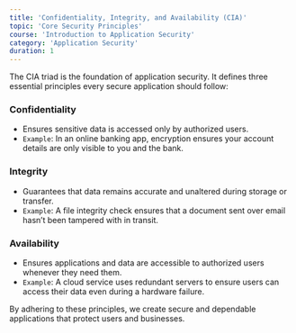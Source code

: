 ```yaml
---
title: 'Confidentiality, Integrity, and Availability (CIA)'
topic: 'Core Security Principles'
course: 'Introduction to Application Security'
category: 'Application Security'
duration: 1
---
```


<CourseVideo
  title="Confidentiality, Integrity, and Availability (CIA)"
  src="https://www.youtube.com/embed/TeNmPlABhug"
/>

The CIA triad is the foundation of application security. It defines three essential principles every secure application should follow:

### Confidentiality

- Ensures sensitive data is accessed only by authorized users.
- `Example`: In an online banking app, encryption ensures your account details are only visible to you and the bank.

### Integrity

- Guarantees that data remains accurate and unaltered during storage or transfer.
- `Example`: A file integrity check ensures that a document sent over email hasn’t been tampered with in transit.

### Availability

- Ensures applications and data are accessible to authorized users whenever they need them.
- `Example`: A cloud service uses redundant servers to ensure users can access their data even during a hardware failure.

By adhering to these principles, we create secure and dependable applications that protect users and businesses.
